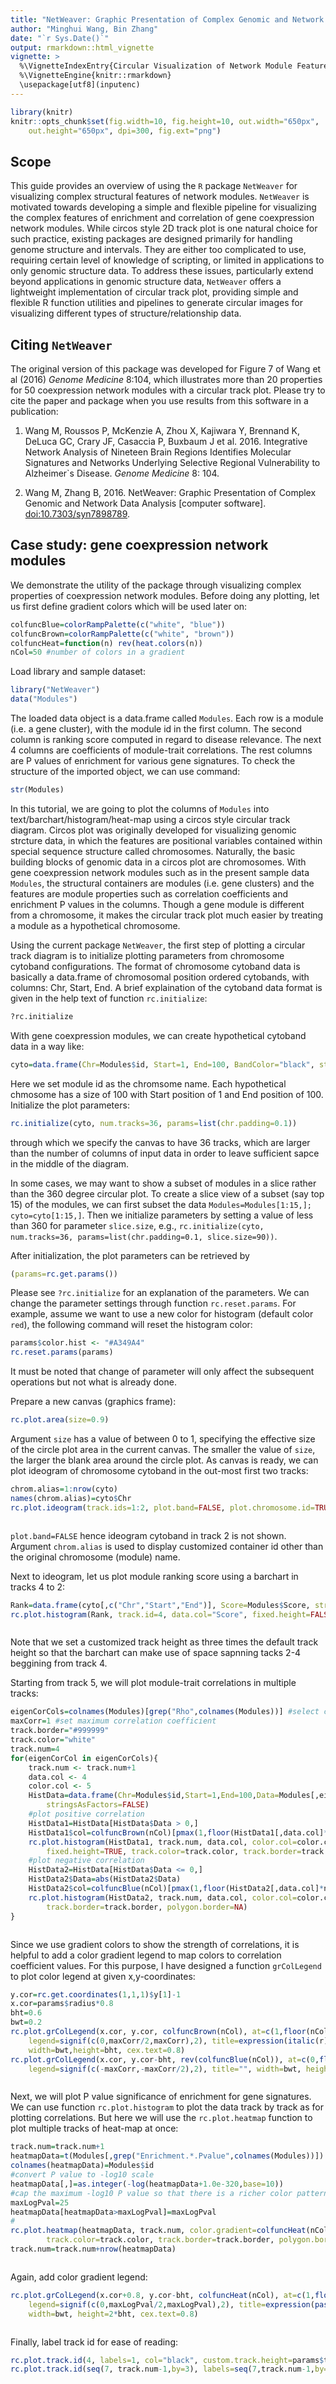 ```yaml
---
title: "NetWeaver: Graphic Presentation of Complex Genomic and Network Data Analysis"
author: "Minghui Wang, Bin Zhang"
date: "`r Sys.Date()`"
output: rmarkdown::html_vignette
vignette: >
  %\VignetteIndexEntry{Circular Visualization of Network Module Features}
  %\VignetteEngine{knitr::rmarkdown}
  \usepackage[utf8](inputenc)
---
```


```r
library(knitr)
knitr::opts_chunk$set(fig.width=10, fig.height=10, out.width="650px",
	out.height="650px", dpi=300, fig.ext="png")
```

## Scope

This guide provides an overview of using the `R` package `NetWeaver` for visualizing complex structural features of network modules.
`NetWeaver` is motivated towards developing a simple and flexible pipeline for visualizing the complex features of enrichment and correlation of gene coexpression network modules.
While circos style 2D track plot is one natural choice for such practice, existing packages are designed primarily for handling genome structure and intervals.
They are either too complicated to use, requiring certain level of knowledge of scripting, or limited in applications to only genomic structure data.
To address these issues, particularly extend beyond applications in genomic structure data, `NetWeaver` offers a lightweight implementation of circular track plot,
providing simple and flexible R function utilities and pipelines to generate circular images for visualizing different types of structure/relationship data.\cr\cr

## Citing `NetWeaver`
The original version of this package was developed for Figure 7 of Wang et al (2016) *Genome Medicine* 8:104, which illustrates more than 20 properties for 50 coexpression network modules with a circular track plot. Please try to cite the paper and package when you use results from this software in a publication:

1. Wang M, Roussos P, McKenzie A, Zhou X, Kajiwara Y, Brennand K, DeLuca GC, Crary JF, Casaccia P, Buxbaum J et al. 2016. Integrative Network Analysis of Nineteen Brain Regions Identifies Molecular Signatures and Networks Underlying Selective Regional Vulnerability to Alzheimer`s Disease. *Genome Medicine* 8: 104.

2. Wang M, Zhang B, 2016. NetWeaver: Graphic Presentation of Complex Genomic and Network Data Analysis [computer software]. [doi:10.7303/syn7898789](http://dx.doi.org/doi:10.7303/syn7898789).

## Case study: gene coexpression network modules

We demonstrate the utility of the package through visualizing complex properties of coexpression network modules.
Before doing any plotting, let us first define gradient colors which will be used later on:
```r
colfuncBlue=colorRampPalette(c("white", "blue"))
colfuncBrown=colorRampPalette(c("white", "brown"))
colfuncHeat=function(n) rev(heat.colors(n))
nCol=50 #number of colors in a gradient
```
Load library and sample dataset:

```r
library("NetWeaver")
data("Modules")
```
The loaded data object is a data.frame called `Modules`. Each row is a module (i.e. a gene cluster), with the module id in the first column.
The second column is ranking score computed in regard to disease relevance. The next 4 columns are coefficients of module-trait correlations.
The rest columns are P values of enrichment for various gene signatures.
To check the structure of the imported object, we can use command:
```r
str(Modules)
```

In this tutorial, we are going to plot the columns of `Modules` into text/barchart/histogram/heat-map using a circos style circular track diagram.
Circos plot was originally developed for visualizing genomic strcture data, in which the features are positional variables contained within special sequence structure called chromosomes.
Naturally, the basic building blocks of genomic data in a circos plot are chromosomes.
With gene coexpression network modules such as in the present sample data `Modules`, the structural containers are modules (i.e. gene clusters) and the features are module properties such as correlation coefficients and enrichment P values in the columns.
Though a gene module is different from a chromosome, it makes the circular track plot much easier by treating a module as a hypothetical chromosome.

Using the current package `NetWeaver`, the first step of plotting a circular track diagram is to initialize plotting parameters from chromosome cytoband configurations.
The format of chromosome cytoband data is basically a data.frame of chromosomal position ordered cytobands, with columns: Chr, Start, End. A brief explaination of the cytoband data format is given in the help text of function `rc.initialize`:
```r
?rc.initialize
```

With gene coexpression modules, we can create hypothetical cytoband data in a way like:
```r
cyto=data.frame(Chr=Modules$id, Start=1, End=100, BandColor="black", stringsAsFactors=FALSE)
```
Here we set module id as the chromsome name. Each hypothetical chmosome has a size of 100 with Start position of 1 and End position of 100.
Initialize the plot parameters:
```r
rc.initialize(cyto, num.tracks=36, params=list(chr.padding=0.1))
```
through which we specify the canvas to have 36 tracks, which are larger than the number of columns of input data in order to leave sufficient sapce in the middle of the diagram.

In some cases, we may want to show a subset of modules in a slice rather than the 360 degree circular plot. To create a slice view of a subset (say top 15) of the modules, we can first subset the data `Modules=Modules[1:15,]; cyto=cyto[1:15,]`. Then we initialize parameters by setting a value of less than 360 for parameter `slice.size`, e.g., `rc.initialize(cyto, num.tracks=36, params=list(chr.padding=0.1, slice.size=90))`.

After initialization, the plot parameters can be retrieved by
```r
(params=rc.get.params())
```
Please see `?rc.initialize` for an explanation of the parameters. We can change the parameter settings through function `rc.reset.params`. For example, assume we want to use a new color for histogram (default color `red`), the following command will reset the histogram color:
```r
params$color.hist <- "#A349A4"
rc.reset.params(params)
```
It must be noted that change of parameter will only affect the subsequent operations but not what is already done.

Prepare a new canvas (graphics frame):
```r
rc.plot.area(size=0.9)
```
Argument `size` has a value of between 0 to 1, specifying the effective size of the circle plot area in the current canvas. The smaller the value of `size`, the larger the blank area around the circle plot.
As canvas is ready, we can plot ideogram of chromosome cytoband in the out-most first two tracks:
```r
chrom.alias=1:nrow(cyto)
names(chrom.alias)=cyto$Chr
rc.plot.ideogram(track.ids=1:2, plot.band=FALSE, plot.chromosome.id=TRUE, cex.text=1.0, chrom.alias=chrom.alias, track.border=NA, polygon.border=NA)
```
```r
```

`plot.band=FALSE` hence ideogram cytoband in track 2 is not shown. Argument `chrom.alias` is used to display customized container id other than the original chromosome (module) name.

Next to ideogram, let us plot module ranking score using a barchart in tracks 4 to 2:
```r
Rank=data.frame(cyto[,c("Chr","Start","End")], Score=Modules$Score, stringsAsFactors=FALSE)
rc.plot.histogram(Rank, track.id=4, data.col="Score", fixed.height=FALSE, custom.track.height=params$track.height*3, track.border=NA, polygon.border=NA)
```
```r
```

Note that we set a customized track height as three times the default track height so that the barchart can make use of space sapnning tacks 2-4 beggining from track 4.


Starting from track 5, we will plot module-trait correlations in multiple tracks:
```r
eigenCorCols=colnames(Modules)[grep("Rho",colnames(Modules))] #select columns with pattern Rho
maxCorr=1 #set maximum correlation coefficient
track.border="#999999"
track.color="white"
track.num=4
for(eigenCorCol in eigenCorCols){
	track.num <- track.num+1
	data.col <- 4
	color.col <- 5
	HistData=data.frame(Chr=Modules$id,Start=1,End=100,Data=Modules[,eigenCorCol],
		stringsAsFactors=FALSE)
	#plot positive correlation
	HistData1=HistData[HistData$Data > 0,]
	HistData1$col=colfuncBrown(nCol)[pmax(1,floor(HistData1[,data.col]*nCol/maxCorr))]
	rc.plot.histogram(HistData1, track.num, data.col, color.col=color.col,
		fixed.height=TRUE, track.color=track.color, track.border=track.border, polygon.border=NA)
	#plot negative correlation
	HistData2=HistData[HistData$Data <= 0,]
	HistData2$Data=abs(HistData2$Data)
	HistData2$col=colfuncBlue(nCol)[pmax(1,floor(HistData2[,data.col]*nCol/maxCorr))]
	rc.plot.histogram(HistData2, track.num, data.col, color.col=color.col, fixed.height=TRUE,
		track.border=track.border, polygon.border=NA)
}
```
```r
```

Since we use gradient colors to show the strength of correlations, it is helpful to add a color gradient legend to map colors to correlation coefficient values.
For this purpose, I have designed a function `grColLegend` to plot color legend at given x,y-coordinates:
```r
y.cor=rc.get.coordinates(1,1,1)$y[1]-1
x.cor=params$radius*0.8
bht=0.6
bwt=0.2
rc.plot.grColLegend(x.cor, y.cor, colfuncBrown(nCol), at=c(1,floor(nCol/2),nCol),
	legend=signif(c(0,maxCorr/2,maxCorr),2), title=expression(italic(r)),
	width=bwt,height=bht, cex.text=0.8)
rc.plot.grColLegend(x.cor, y.cor-bht, rev(colfuncBlue(nCol)), at=c(0,floor(nCol/2)),
	legend=signif(c(-maxCorr,-maxCorr/2),2), title="", width=bwt, height=bht, cex.text=0.8)
```
```r
```

Next, we will plot P value significance of enrichment for gene signatures. We can use function `rc.plot.histogram` to plot the data track by track as for plotting correlations.
But here we will use the `rc.plot.heatmap` function to plot multiple tracks of heat-map at once:
```r
track.num=track.num+1
heatmapData=t(Modules[,grep("Enrichment.*.Pvalue",colnames(Modules))])
colnames(heatmapData)=Modules$id
#convert P value to -log10 scale
heatmapData[,]=as.integer(-log(heatmapData+1.0e-320,base=10))
#cap the maximum -log10 P value so that there is a richer color pattern
maxLogPval=25
heatmapData[heatmapData>maxLogPval]=maxLogPval
#
rc.plot.heatmap(heatmapData, track.num, color.gradient=colfuncHeat(nCol),
		track.color=track.color, track.border=track.border, polygon.border=NA)
track.num=track.num+nrow(heatmapData)
```
```r
```

Again, add color gradient legend:
```r
rc.plot.grColLegend(x.cor+0.8, y.cor-bht, colfuncHeat(nCol), at=c(1,floor(nCol/2),nCol),
	legend=signif(c(0,maxLogPval/2,maxLogPval),2), title=expression(paste(-log[10],"(P)")),
	width=bwt, height=2*bht, cex.text=0.8)
```
```r
```

Finally, label track id for ease of reading:
```r
rc.plot.track.id(4, labels=1, col="black", custom.track.height=params$track.height*2, cex=0.8)
rc.plot.track.id(seq(7, track.num-1,by=3), labels=seq(7,track.num-1,by=3)-3, col="black", cex=0.8)
```
```r
```
